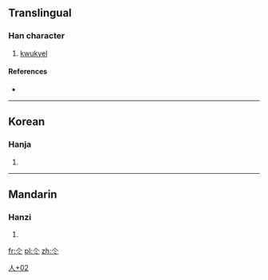 ==Translingual==

===Han character===
{{Han char|rn=9|rad=人|as=02|sn=4|four=|canj=人卜 (OY), X人卜 (XOY)}}

# [[kwukyel]]

====References====
* {{Han ref|kx=0092.051|dj=0195.081|hdz=10105.041|uh=4ED2|ud=20178}}

----

==Korean==

===Hanja===
{{ko-hanja|hangeul=[[샤]]|rv=sya|mr=sya|y=sya}}

# {{defn|lang=ko|sort=人02}}

----

==Mandarin==

===Hanzi===
{{cmn-hanzi|pin=[[bīng]] ([[bing1]])|wg=ping<sup>1</sup>}}

# {{defn|lang=cmn|sort=人02}}

[[Category:Korean-only CJKV Characters|人+02]]

[[fr:仒]]
[[pl:仒]]
[[zh:仒]]